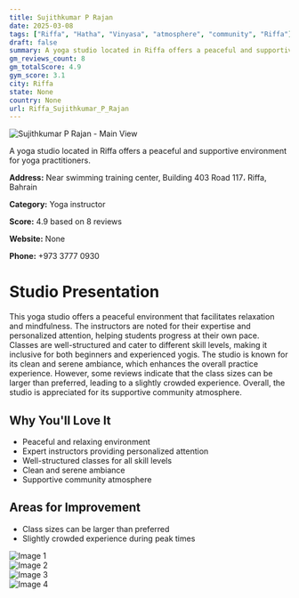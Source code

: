 ```yaml
---
title: Sujithkumar P Rajan
date: 2025-03-08
tags: ["Riffa", "Hatha", "Vinyasa", "atmosphere", "community", "Riffa"]  
draft: false
summary: A yoga studio located in Riffa offers a peaceful and supportive environment for yoga practitioners.
gm_reviews_count: 8
gm_totalScore: 4.9
gym_score: 3.1
city: Riffa
state: None
country: None
url: Riffa_Sujithkumar_P_Rajan
---
```


<div className="aspect-[16/9] relative my-8">
  <img 
    src="https://lh3.googleusercontent.com/gps-cs-s/AB5caB_JhUCB0i9V9h0b1kpREU1KQ-630Ul9nHuhTWJScyUYhD4TcGe_ZuZ9x5QyULoz88JYL-17142Wu8v1LV8py3KdoLScwF6iZIRg58XXsTk62U_4hxHHYJgJgoCS-Jqs8zmdQCZF=w1920-h1080-k-no"
    alt="Sujithkumar P Rajan - Main View"
    className="object-cover absolute inset-0 w-full h-full rounded-lg"
  />
</div>

A yoga studio located in Riffa offers a peaceful and supportive environment for yoga practitioners.

**Address:** Near swimming training center, Building 403 Road 117، Riffa, Bahrain

**Category:** Yoga instructor

**Score:** 4.9 based on 8 reviews

**Website:** None

**Phone:** +973 3777 0930

# Studio Presentation

This yoga studio offers a peaceful environment that facilitates relaxation and mindfulness. The instructors are noted for their expertise and personalized attention, helping students progress at their own pace. Classes are well-structured and cater to different skill levels, making it inclusive for both beginners and experienced yogis. The studio is known for its clean and serene ambiance, which enhances the overall practice experience.
However, some reviews indicate that the class sizes can be larger than preferred, leading to a slightly crowded experience. Overall, the studio is appreciated for its supportive community atmosphere.

## Why You'll Love It

- Peaceful and relaxing environment
- Expert instructors providing personalized attention
- Well-structured classes for all skill levels
- Clean and serene ambiance
- Supportive community atmosphere

## Areas for Improvement

- Class sizes can be larger than preferred
- Slightly crowded experience during peak times

<div className="grid grid-cols-1 xl:grid-cols-2 gap-4 my-8">
<div className="aspect-[4/3] relative"><img src="https://lh3.googleusercontent.com/gps-cs-s/AB5caB8SbFab5EQopiknBkicx9Ej41ncNW4tTELgb4lvgWTG5eZBYdjcB6PjXa2jLk-hVjyMyS0D_5ZWQT9LHMTzTiIs2d0YA944oPUgZM3VuasLk8_xZGE5CKrCVAKi0BXBqHE-uxKqKg=w1920-h1080-k-no" alt="Image 1" className="object-cover absolute inset-0 w-full h-full rounded-lg" /></div>
<div className="aspect-[4/3] relative"><img src="https://lh3.googleusercontent.com/gps-cs-s/AB5caB-ccfGv64t4lk0ctsb0b6D4w738dYkuV3URxyflaGIAJFUpGVWL-49nd1eUn6xn22hfUR8e-pScUdl75PEXtnx8bjeg31dddDcWJgX1Hl1si8yrf0X4OoosUK2Eqq0Fhpg08NV5wA=w1920-h1080-k-no" alt="Image 2" className="object-cover absolute inset-0 w-full h-full rounded-lg" /></div>
<div className="aspect-[4/3] relative"><img src="https://lh5.googleusercontent.com/p/AF1QipOEGSWcOvYElP84NawX-tYiEpM83cgKMRbqIDKx=w1920-h1080-k-no" alt="Image 3" className="object-cover absolute inset-0 w-full h-full rounded-lg" /></div>
<div className="aspect-[4/3] relative"><img src="https://lh5.googleusercontent.com/p/AF1QipNICAIFSiR-GPPIDVr4bgJJmoYc5nG_ABo2AW3V=w1920-h1080-k-no" alt="Image 4" className="object-cover absolute inset-0 w-full h-full rounded-lg" /></div>
</div>
